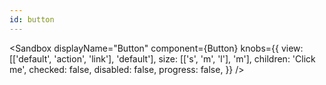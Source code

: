 ```yaml
---
id: button
---
```



<Sandbox
    displayName="Button"
    component={Button}
    knobs={{
        view: [['default', 'action', 'link'], 'default'],
        size: [['s', 'm', 'l'], 'm'],
        children: 'Click me',
        checked: false,
        disabled: false,
        progress: false,
    }}
/>

